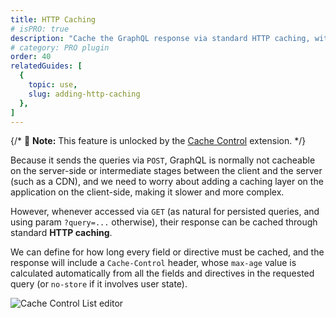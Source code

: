 ```yaml
---
title: HTTP Caching
# isPRO: true
description: "Cache the GraphQL response via standard HTTP caching, with the max-age value automatically calculated based on the queried fields."
# category: PRO plugin
order: 40
relatedGuides: [
  {
    topic: use,
    slug: adding-http-caching
  },
]
---
```


{/* 📣 **Note:** This feature is unlocked by the [Cache Control](/extensions/cache-control) extension. */}

Because it sends the queries via `POST`, GraphQL is normally not cacheable on the server-side or intermediate stages between the client and the server (such as a CDN), and we need to worry about adding a caching layer on the application on the client-side, making it slower and more complex.

However, whenever accessed via `GET` (as natural for persisted queries, and using param `?query=...` otherwise), their response can be cached through standard **HTTP caching**.

We can define for how long every field or directive must be cached, and the response will include a `Cache-Control` header, whose `max-age` value is calculated automatically from all the fields and directives in the requested query (or `no-store` if it involves user state).

![Cache Control List editor](/assets/extensions/upstream-pro/cache-control-list.png "Cache Control List editor")
